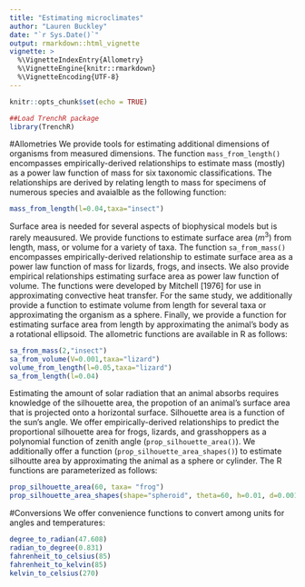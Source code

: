 ```yaml
---
title: "Estimating microclimates"
author: "Lauren Buckley"
date: "`r Sys.Date()`"
output: rmarkdown::html_vignette
vignette: >
  %\VignetteIndexEntry{Allometry}
  %\VignetteEngine{knitr::rmarkdown}
  %\VignetteEncoding{UTF-8}
---
```



```r
knitr::opts_chunk$set(echo = TRUE)
```

```r
##Load TrenchR package
library(TrenchR)
```

#Allometries
We provide tools for estimating additional dimensions of organisms from measured dimensions. The function `mass_from_length()` encompasses empirically-derived relationships to estimate mass (mostly) as a power law function of mass for six taxonomic classifications. The relationships are derived by relating length to mass for specimens of numerous species and avaialble as the following function: 
```r
mass_from_length(l=0.04,taxa="insect")
```

Surface area is needed for several aspects of biophysical models but is rarely meausured. We provide functions to estimate surface area ($m^3$) from length, mass, or volume for a variety of taxa. The function `sa_from_mass()` encompasses empirically-derived relationship to estimate surface area as a power law function of mass for lizards, frogs, and insects.  We also provide empirical relationships estimating surface area as power law function of volume. The functions were developed by Mitchell [1976] for use in approximating convective heat transfer. For the same study, we additionally provide a function to estimate volume from length for several taxa or approximating the organism as a sphere. Finally, we provide a function for estimating surface area from length by approximating the animal's body as a rotational ellipsoid. The allometric functions are available in R as follows:
```r
sa_from_mass(2,"insect")
sa_from_volume(V=0.001,taxa="lizard")
volume_from_length(l=0.05,taxa="lizard")
sa_from_length(l=0.04)
```

Estimating the amount of solar radiation that an animal absorbs requires knowledge of the silhouette area, the propotion of an animal's surface area that is projected onto a horizontal surface. Silhouette area is a function of the sun's angle. We offer empirically-derived relationships to predict the proportional silhouette area for frogs, lizards, and grasshoppers as a polynomial function of zenith angle (`prop_silhouette_area()`).  We additionally offer a function (`prop_silhouette_area_shapes()`) to estimate silhoutte area by approximating the animal as a sphere or cylinder.  The R functions are parameterized as follows:
```r
prop_silhouette_area(60, taxa= "frog")
prop_silhouette_area_shapes(shape="spheroid", theta=60, h=0.01, d=0.001)
```

#Conversions
We offer convenience functions to convert among units for angles and temperatures:
```r
degree_to_radian(47.608)
radian_to_degree(0.831)
fahrenheit_to_celsius(85)
fahrenheit_to_kelvin(85)
kelvin_to_celsius(270)
```


